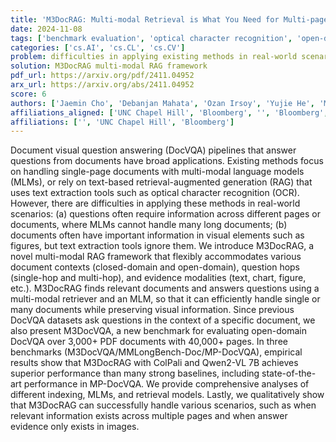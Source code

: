 ```yaml
---
title: 'M3DocRAG: Multi-modal Retrieval is What You Need for Multi-page Multi-document Understanding'
date: 2024-11-08
tags: ['benchmark evaluation', 'optical character recognition', 'open-domain DocVQA', 'multi-modal RAG framework', 'indexing', 'retrieval models', 'Document visual question answering', 'multi-modal language models', 'text-based retrieval-augmented generation']
categories: ['cs.AI', 'cs.CL', 'cs.CV']
problem: difficulties in applying existing methods in real-world scenarios
solution: M3DocRAG multi-modal RAG framework
pdf_url: https://arxiv.org/pdf/2411.04952
arx_url: https://arxiv.org/abs/2411.04952
score: 6
authors: ['Jaemin Cho', 'Debanjan Mahata', 'Ozan Irsoy', 'Yujie He', 'Mohit Bansal', 'Ozan İrsoy']
affiliations_aligned: ['UNC Chapel Hill', 'Bloomberg', '', 'Bloomberg', 'UNC Chapel Hill', 'Bloomberg']
affiliations: ['', 'UNC Chapel Hill', 'Bloomberg']
---
```



Document visual question answering (DocVQA) pipelines that answer questions from documents have broad applications. Existing methods focus on handling single-page documents with multi-modal language models (MLMs), or rely on text-based retrieval-augmented generation (RAG) that uses text extraction tools such as optical character recognition (OCR). However, there are difficulties in applying these methods in real-world scenarios: (a) questions often require information across different pages or documents, where MLMs cannot handle many long documents; (b) documents often have important information in visual elements such as figures, but text extraction tools ignore them. We introduce M3DocRAG, a novel multi-modal RAG framework that flexibly accommodates various document contexts (closed-domain and open-domain), question hops (single-hop and multi-hop), and evidence modalities (text, chart, figure, etc.). M3DocRAG finds relevant documents and answers questions using a multi-modal retriever and an MLM, so that it can efficiently handle single or many documents while preserving visual information. Since previous DocVQA datasets ask questions in the context of a specific document, we also present M3DocVQA, a new benchmark for evaluating open-domain DocVQA over 3,000+ PDF documents with 40,000+ pages. In three benchmarks (M3DocVQA/MMLongBench-Doc/MP-DocVQA), empirical results show that M3DocRAG with ColPali and Qwen2-VL 7B achieves superior performance than many strong baselines, including state-of-the-art performance in MP-DocVQA. We provide comprehensive analyses of different indexing, MLMs, and retrieval models. Lastly, we qualitatively show that M3DocRAG can successfully handle various scenarios, such as when relevant information exists across multiple pages and when answer evidence only exists in images.